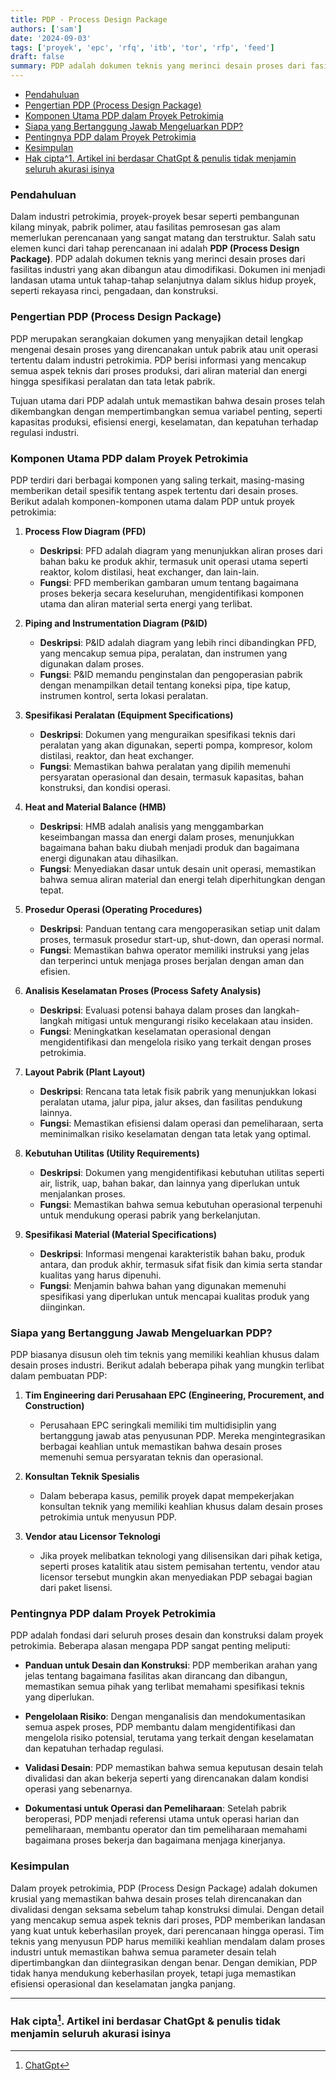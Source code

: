 ```yaml
---
title: PDP - Process Design Package
authors: ['sam']
date: '2024-09-03'
tags: ['proyek', 'epc', 'rfq', 'itb', 'tor', 'rfp', 'feed']
draft: false
summary: PDP adalah dokumen teknis yang merinci desain proses dari fasilitas industri yang akan dibangun atau dimodifikasi. Dokumen ini menjadi landasan utama untuk tahap-tahap selanjutnya dalam siklus hidup proyek, seperti rekayasa rinci, pengadaan, dan konstruksi.
---
```


- [Pendahuluan](#pendahuluan)
- [Pengertian PDP (Process Design Package)](#pengertian-pdp-process-design-package)
- [Komponen Utama PDP dalam Proyek Petrokimia](#komponen-utama-pdp-dalam-proyek-petrokimia)
- [Siapa yang Bertanggung Jawab Mengeluarkan PDP?](#siapa-yang-bertanggung-jawab-mengeluarkan-pdp)
- [Pentingnya PDP dalam Proyek Petrokimia](#pentingnya-pdp-dalam-proyek-petrokimia)
- [Kesimpulan](#kesimpulan)
- [Hak cipta^1. Artikel ini berdasar ChatGpt \& penulis tidak menjamin seluruh akurasi isinya](#hak-cipta1-artikel-ini-berdasar-chatgpt--penulis-tidak-menjamin-seluruh-akurasi-isinya)

### Pendahuluan

Dalam industri petrokimia, proyek-proyek besar seperti pembangunan kilang minyak, pabrik polimer, atau fasilitas pemrosesan gas alam memerlukan perencanaan yang sangat matang dan terstruktur. Salah satu elemen kunci dari tahap perencanaan ini adalah **PDP (Process Design Package)**. PDP adalah dokumen teknis yang merinci desain proses dari fasilitas industri yang akan dibangun atau dimodifikasi. Dokumen ini menjadi landasan utama untuk tahap-tahap selanjutnya dalam siklus hidup proyek, seperti rekayasa rinci, pengadaan, dan konstruksi.

### Pengertian PDP (Process Design Package)

PDP merupakan serangkaian dokumen yang menyajikan detail lengkap mengenai desain proses yang direncanakan untuk pabrik atau unit operasi tertentu dalam industri petrokimia. PDP berisi informasi yang mencakup semua aspek teknis dari proses produksi, dari aliran material dan energi hingga spesifikasi peralatan dan tata letak pabrik.

Tujuan utama dari PDP adalah untuk memastikan bahwa desain proses telah dikembangkan dengan mempertimbangkan semua variabel penting, seperti kapasitas produksi, efisiensi energi, keselamatan, dan kepatuhan terhadap regulasi industri.

### Komponen Utama PDP dalam Proyek Petrokimia

PDP terdiri dari berbagai komponen yang saling terkait, masing-masing memberikan detail spesifik tentang aspek tertentu dari desain proses. Berikut adalah komponen-komponen utama dalam PDP untuk proyek petrokimia:

1. **Process Flow Diagram (PFD)**

   - **Deskripsi**: PFD adalah diagram yang menunjukkan aliran proses dari bahan baku ke produk akhir, termasuk unit operasi utama seperti reaktor, kolom distilasi, heat exchanger, dan lain-lain.
   - **Fungsi**: PFD memberikan gambaran umum tentang bagaimana proses bekerja secara keseluruhan, mengidentifikasi komponen utama dan aliran material serta energi yang terlibat.

2. **Piping and Instrumentation Diagram (P&ID)**

   - **Deskripsi**: P&ID adalah diagram yang lebih rinci dibandingkan PFD, yang mencakup semua pipa, peralatan, dan instrumen yang digunakan dalam proses.
   - **Fungsi**: P&ID memandu penginstalan dan pengoperasian pabrik dengan menampilkan detail tentang koneksi pipa, tipe katup, instrumen kontrol, serta lokasi peralatan.

3. **Spesifikasi Peralatan (Equipment Specifications)**

   - **Deskripsi**: Dokumen yang menguraikan spesifikasi teknis dari peralatan yang akan digunakan, seperti pompa, kompresor, kolom distilasi, reaktor, dan heat exchanger.
   - **Fungsi**: Memastikan bahwa peralatan yang dipilih memenuhi persyaratan operasional dan desain, termasuk kapasitas, bahan konstruksi, dan kondisi operasi.

4. **Heat and Material Balance (HMB)**

   - **Deskripsi**: HMB adalah analisis yang menggambarkan keseimbangan massa dan energi dalam proses, menunjukkan bagaimana bahan baku diubah menjadi produk dan bagaimana energi digunakan atau dihasilkan.
   - **Fungsi**: Menyediakan dasar untuk desain unit operasi, memastikan bahwa semua aliran material dan energi telah diperhitungkan dengan tepat.

5. **Prosedur Operasi (Operating Procedures)**

   - **Deskripsi**: Panduan tentang cara mengoperasikan setiap unit dalam proses, termasuk prosedur start-up, shut-down, dan operasi normal.
   - **Fungsi**: Memastikan bahwa operator memiliki instruksi yang jelas dan terperinci untuk menjaga proses berjalan dengan aman dan efisien.

6. **Analisis Keselamatan Proses (Process Safety Analysis)**

   - **Deskripsi**: Evaluasi potensi bahaya dalam proses dan langkah-langkah mitigasi untuk mengurangi risiko kecelakaan atau insiden.
   - **Fungsi**: Meningkatkan keselamatan operasional dengan mengidentifikasi dan mengelola risiko yang terkait dengan proses petrokimia.

7. **Layout Pabrik (Plant Layout)**

   - **Deskripsi**: Rencana tata letak fisik pabrik yang menunjukkan lokasi peralatan utama, jalur pipa, jalur akses, dan fasilitas pendukung lainnya.
   - **Fungsi**: Memastikan efisiensi dalam operasi dan pemeliharaan, serta meminimalkan risiko keselamatan dengan tata letak yang optimal.

8. **Kebutuhan Utilitas (Utility Requirements)**

   - **Deskripsi**: Dokumen yang mengidentifikasi kebutuhan utilitas seperti air, listrik, uap, bahan bakar, dan lainnya yang diperlukan untuk menjalankan proses.
   - **Fungsi**: Memastikan bahwa semua kebutuhan operasional terpenuhi untuk mendukung operasi pabrik yang berkelanjutan.

9. **Spesifikasi Material (Material Specifications)**
   - **Deskripsi**: Informasi mengenai karakteristik bahan baku, produk antara, dan produk akhir, termasuk sifat fisik dan kimia serta standar kualitas yang harus dipenuhi.
   - **Fungsi**: Menjamin bahwa bahan yang digunakan memenuhi spesifikasi yang diperlukan untuk mencapai kualitas produk yang diinginkan.

### Siapa yang Bertanggung Jawab Mengeluarkan PDP?

PDP biasanya disusun oleh tim teknis yang memiliki keahlian khusus dalam desain proses industri. Berikut adalah beberapa pihak yang mungkin terlibat dalam pembuatan PDP:

1. **Tim Engineering dari Perusahaan EPC (Engineering, Procurement, and Construction)**

   - Perusahaan EPC seringkali memiliki tim multidisiplin yang bertanggung jawab atas penyusunan PDP. Mereka mengintegrasikan berbagai keahlian untuk memastikan bahwa desain proses memenuhi semua persyaratan teknis dan operasional.

2. **Konsultan Teknik Spesialis**

   - Dalam beberapa kasus, pemilik proyek dapat mempekerjakan konsultan teknik yang memiliki keahlian khusus dalam desain proses petrokimia untuk menyusun PDP.

3. **Vendor atau Licensor Teknologi**
   - Jika proyek melibatkan teknologi yang dilisensikan dari pihak ketiga, seperti proses katalitik atau sistem pemisahan tertentu, vendor atau licensor tersebut mungkin akan menyediakan PDP sebagai bagian dari paket lisensi.

### Pentingnya PDP dalam Proyek Petrokimia

PDP adalah fondasi dari seluruh proses desain dan konstruksi dalam proyek petrokimia. Beberapa alasan mengapa PDP sangat penting meliputi:

- **Panduan untuk Desain dan Konstruksi**: PDP memberikan arahan yang jelas tentang bagaimana fasilitas akan dirancang dan dibangun, memastikan semua pihak yang terlibat memahami spesifikasi teknis yang diperlukan.

- **Pengelolaan Risiko**: Dengan menganalisis dan mendokumentasikan semua aspek proses, PDP membantu dalam mengidentifikasi dan mengelola risiko potensial, terutama yang terkait dengan keselamatan dan kepatuhan terhadap regulasi.

- **Validasi Desain**: PDP memastikan bahwa semua keputusan desain telah divalidasi dan akan bekerja seperti yang direncanakan dalam kondisi operasi yang sebenarnya.

- **Dokumentasi untuk Operasi dan Pemeliharaan**: Setelah pabrik beroperasi, PDP menjadi referensi utama untuk operasi harian dan pemeliharaan, membantu operator dan tim pemeliharaan memahami bagaimana proses bekerja dan bagaimana menjaga kinerjanya.

### Kesimpulan

Dalam proyek petrokimia, PDP (Process Design Package) adalah dokumen krusial yang memastikan bahwa desain proses telah direncanakan dan divalidasi dengan seksama sebelum tahap konstruksi dimulai. Dengan detail yang mencakup semua aspek teknis dari proses, PDP memberikan landasan yang kuat untuk keberhasilan proyek, dari perencanaan hingga operasi. Tim teknis yang menyusun PDP harus memiliki keahlian mendalam dalam proses industri untuk memastikan bahwa semua parameter desain telah dipertimbangkan dan diintegrasikan dengan benar. Dengan demikian, PDP tidak hanya mendukung keberhasilan proyek, tetapi juga memastikan efisiensi operasional dan keselamatan jangka panjang.

---

### Hak cipta[^1]. Artikel ini berdasar ChatGpt & penulis tidak menjamin seluruh akurasi isinya

[^1]: [ChatGpt](https://chat.openai.com)
